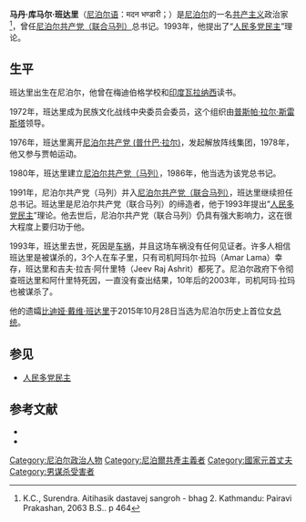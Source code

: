 {{Infobox Officeholder
|图像    = Madan bhandari.jpg
|图像大小= 225px
|图像说明= 
|order1        = 
|office1       = [[尼泊尔共产党_(联合马列)|尼泊尔共产党（联合马列）总书记]]
|term_start1   = 1991年
|term_end1     = 1993年
|predecessor1  = 
|order2        = 
|office2       = [[尼泊尔共产党（马列）_(1978年)|尼泊尔共产党（马列）总书记]]
|term_start2   = 1986年
|term_end2     = 1991年
|predecessor2  = [[贾拉·纳特·卡纳尔|贾拉·纳特·卡纳尔]]
|姓名    = 马丹·库马尔·班达里
|原名    = मदन भण्डारी
|字      = 
|号      = 
|其他姓名= 
|性别    = 男
|籍贯    = 
|出生日期= {{birth date|1952|6|27}}
|出生地点= 尼泊尔
|逝世日期= {{Death date and age|1993|5|16|1952|6|27}} 
|逝世地点= 尼泊尔[[巴格馬蒂省|巴格馬蒂省]]
|居处    = 
|政党    = [[尼泊尔共产党_(普什帕·拉尔)|尼泊尔共产党 (普什帕·拉尔)]]<br>[[尼泊尔共产党（马列）_(1978年)|尼泊尔共产党（马列）]]<br>[[尼泊尔共产党（联合马列）|尼泊尔共产党（联合马列）]]
|职业    = [[政治家|政治家]] 
|父母    = 
|配偶    = [[比迪娅·戴维·班达里|比迪娅·戴维·班达里]]
|子女    = 
|亲属    = 
|国籍    =  {{NPL}} 
|学历    = 
|母校    = 
|网站    = 
|签名    = 
|脚注    =
}}
'''马丹·库马尔·班达里'''（[[尼泊尔语|尼泊尔语]]：मदन भण्डारी；{{bd|1952年|6月27日|1993年|5月16日|catIdx=M}}）是[[尼泊尔|尼泊尔]]的一名[[共产主义|共产主义]]政治家<ref>K.C., Surendra. Aitihasik dastavej sangroh - bhag 2. Kathmandu: Pairavi Prakashan, 2063 B.S.. p 464</ref>，曾任[[尼泊尔共产党（联合马列）|尼泊尔共产党（联合马列）]]总书记。1993年，他提出了“[[人民多党民主|人民多党民主]]”理论。

==生平==
班达里出生在尼泊尔，他曾在梅迪伯格学校和[[印度|印度]][[瓦拉纳西|瓦拉纳西]]读书。

1972年，班达里成为民族文化战线中央委员会委员，这个组织由[[普斯帕·拉尔·斯雷斯塔|普斯帕·拉尔·斯雷斯塔]]领导。

1976年，班达里离开[[尼泊尔共产党_(普什巴·拉尔)|尼泊尔共产党 (普什巴·拉尔)]]，发起解放阵线集团，1978年，他又参与贾帕运动。

1980年，班达里建立[[尼泊尔共产党（马列）_(1978年)|尼泊尔共产党（马列）]]，1986年，他当选为该党总书记。

1991年，尼泊尔共产党（马列）并入[[尼泊尔共产党（联合马列）|尼泊尔共产党（联合马列）]]，班达里继续担任总书记。班达里是尼泊尔共产党（联合马列）的缔造者，他于1993年提出“[[人民多党民主|人民多党民主]]”理论。他去世后，尼泊尔共产党（联合马列）仍具有强大影响力，这在很大程度上要归功于他。

1993年，班达里去世，死因是[[车祸|车祸]]，并且这场车祸没有任何见证者。许多人相信班达里是被谋杀的，3个人在车子里，只有司机阿玛尔·拉玛（Amar Lama）幸存，班达里和吉夫·拉吉·阿什里特（Jeev Raj Ashrit）都死了。尼泊尔政府下令彻查班达里和阿什里特死因，一直没有查出结果，10年后的2003年，司机阿玛·拉玛也被谋杀了。

他的遗孀[[比迪娅·戴维·班达里|比迪娅·戴维·班达里]]于2015年10月28日当选为尼泊尔历史上首位女[[尼泊尔总统|总统]]。

==参见==
*[[人民多党民主|人民多党民主]]

==参考文献==
{{reflist}}
*{{cite journal | language =zh-hans | author =徐扬 | title =尼泊尔革命及相关思考| journal =现代国际关系 | volume =第12期 | year = 2008年 | pages = | issn =}}
*{{cite journal | language =zh-hans | author =徐扬 | title =尼泊尔共产主义运动的发展及其特点| journal =当代世界社会主义问题 | volume =第3期 | year = 2008年 | pages =第47-56页  | issn =}}

{{Authority control}}
{{DEFAULTSORT:Bhandari, Madan}}
[[Category:尼泊尔政治人物|Category:尼泊尔政治人物]]
[[Category:尼泊爾共產主義者|Category:尼泊爾共產主義者]]
[[Category:國家元首丈夫|Category:國家元首丈夫]]
[[Category:男谋杀受害者|Category:男谋杀受害者]]